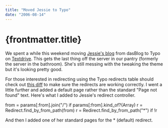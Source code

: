 ```yaml
---
title: "Moved Jessie to Typo"
date: "2006-08-14"
---
```


# {frontmatter.title}

We spent a while this weekend moving [Jessie's blog](http://www.jessiemihalik.com) from dasBlog to Typo on [Textdrive](http://www.textdrive.com). This gets the last thing off the server in our pantry (formerly the server in the bathroom). She's still messing with the tweaking the theme but it's looking pretty good.

For those interested in redirecting using the Typo redirects table should check out [this diff](http://www.typosphere.org/trac/attachment/ticket/854/redirect_with_array_fix.diff) to make sure the redirects are working correctly. I went a little further and added a default page rather than the standard "Page not found" text. Here's what I added to Jessie's redirect controller.

from = params\[:from\].join("/") if params\[:from\].kind\_of?(Array) r = Redirect.find\_by\_from\_path(from) r = Redirect.find\_by\_from\_path("\*") if !r

And then I added one of her standard pages for the \* (default) redirect.
